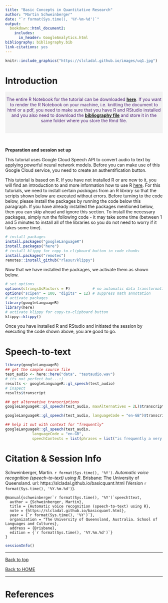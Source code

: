 ```yaml
---
title: "Basic Concepts in Quantitative Research"
author: "Martin Schweinberger"
date: "`r format(Sys.time(), '%Y-%m-%d')`"
output:
  bookdown::html_document2:   
    includes:
      in_header: GoogleAnalytics.html
bibliography: bibliography.bib
link-citations: yes
---
```


<!--html_preserve-->
<!-- Global site tag (gtag.js) - Google Analytics -->
<script async src="https://www.googletagmanager.com/gtag/js?id=UA-130562131-1"></script>
<script>
  window.dataLayer = window.dataLayer || [];
  function gtag(){dataLayer.push(arguments);}
  gtag('js', new Date());

  gtag('config', 'UA-130562131-1');
</script>
<!--/html_preserve-->

```r
knitr::include_graphics("https://slcladal.github.io/images/uq1.jpg")
```

# Introduction



<div class="warning" style='padding:0.1em; background-color:#f2f2f2; color:#51247a'>
<span>
<p style='margin-top:1em; text-align:center'>
The entire R Notebook for the tutorial can be downloaded [**here**](https://slcladal.github.io/dviz.Rmd).  If you want to render the R Notebook on your machine, i.e. knitting the document to html or a pdf, you need to make sure that you have R and RStudio installed and you also need to download the [**bibliography file**](https://slcladal.github.io/bibliography.bib) and store it in the same folder where you store the Rmd file. <br><br></p>
<p style='margin-left:1em;'>
</p></span>
</div>

<br>


**Preparation and session set up**

This tutorial uses Google Cloud Speech API to convert audio to text by applying powerful neural network models. Before you can make use of this Google Cloud service, you need to create an authentification button.


This tutorial is based on R. If you have not installed R or are new to it, you will find an introduction to and more information how to use R [here](https://slcladal.github.io/intror.html). For this tutorials, we need to install certain *packages* from an R *library* so that the scripts shown below are executed without errors. Before turning to the code below, please install the packages by running the code below this paragraph. If you have already installed the packages mentioned below, then you can skip ahead and ignore this section. To install the necessary packages, simply run the following code - it may take some time (between 1 and 5 minutes to install all of the libraries so you do not need to worry if it takes some time).

```r
# install packages
install.packages("googleLanguageR")
install.packages("here")
# install klippy for copy-to-clipboard button in code chunks
install.packages("remotes")
remotes::install_github("rlesur/klippy")
```

Now that we have installed the packages, we activate them as shown below.

```r
# set options
options(stringsAsFactors = F)          # no automatic data transformation
options("scipen" = 100, "digits" = 12) # suppress math annotation
# activate packages
library(googleLanguageR)
library(here)
# activate klippy for copy-to-clipboard button
klippy::klippy()
```


Once you have installed R and RStudio and initiated the session by executing the code shown above, you are good to go.





# Speech-to-text

```r
library(googleLanguageR)
## get the sample source file
test_audio <- here::here("data", "testaudio.wav")
# its not perfect but...:)
results <- googleLanguageR::gl_speech(test_audio)
# inspect
results$transcript
```



```r

## get alternative transcriptions
googleLanguageR::gl_speech(test_audio, maxAlternatives = 2L)$transcript

googleLanguageR::gl_speech(test_audio, languageCode = "en-GB")$transcript

## help it out with context for "frequently"
googleLanguageR::gl_speech(test_audio, 
            languageCode = "en-GB", 
            speechContexts = list(phrases = list("is frequently a very difficult")))$transcript
```


# Citation & Session Info {-}

Schweinberger, Martin. `r format(Sys.time(), '%Y')`. *Automatic voice recognition (speech-to-text) using R*. Brisbane: The University of Queensland. url: https://slcladal.github.io/basicquant.html   (Version `r format(Sys.time(), '%Y.%m.%d')`).

```
@manual{schweinberger`r format(Sys.time(), '%Y')`speechttext,
  author = {Schweinberger, Martin},
  title = {Automatic voice recognition (speech-to-text) using R},
  note = {https://slcladal.github.io/basicquant.html},
  year = {`r format(Sys.time(), '%Y')`},
  organization = "The University of Queensland, Australia. School of Languages and Cultures},
  address = {Brisbane},
  edition = {`r format(Sys.time(), '%Y.%m.%d')`}
}
```

```r
sessionInfo()
```

***

[Back to top](#introduction)

[Back to HOME](https://slcladal.github.io/index.html)

***

# References {-}


